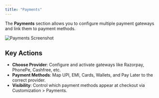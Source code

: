 ```yaml
---
title: "Payments"
---
```


The **Payments** section allows you to configure multiple payment gateways and link them to payment methods.  

![Payments Screenshot](/images/settings/image1.png)

## Key Actions
- **Choose Provider**: Configure and activate gateways like Razorpay, PhonePe, Cashfree, etc.  
- **Payment Methods**: Map UPI, EMI, Cards, Wallets, and Pay Later to the correct provider.  
- **Visibility**: Control which payment methods appear at checkout via Customization > Payments.  
